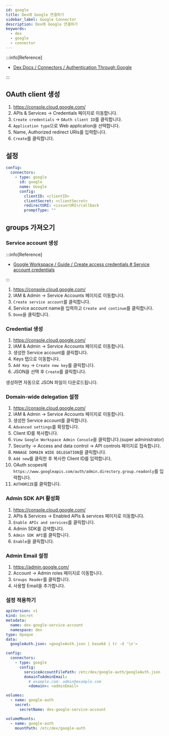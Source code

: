 ```yaml
---
id: google
title: Dex에 Google 연결하기
sidebar_label: Google Connector
description: Dex에 Google 연결하기
keywords:
  - dex
  - google
  - connector
---
```


:::info[Reference]

- [Dex Docs / Connectors / Authentication Through Google](https://dexidp.io/docs/connectors/google/)

:::

## OAuth client 생성

1. https://console.cloud.google.com/
1. APIs & Services -\> Credentials 페이지로 이동합니다.
1. `Create credentials` -\> `OAuth client ID`를 클릭합니다.
1. `Application type`으로 Web application을 선택합니다.
1. Name, Authorized redirect URIs를 입력합니다.
1. `Create`를 클릭합니다.

## 설정

```yaml title="dex-values.yaml"
config:
  connectors:
    - type: google
      id: google
      name: Google
      config:
        clientID: <clientID>
        clientSecret: <clientSecret>
        redirectURI: <issuerURI>/callback
        promptType: ""
```

## groups 가져오기

### Service account 생성

:::info[Reference]

- [Google Workspace / Guide / Create access credentials # Service account credentials](https://developers.google.com/workspace/guides/create-credentials#service-account)

:::

1. https://console.cloud.google.com/
1. IAM & Admin -\> Service Accounts 페이지로 이동합니다.
1. `Create service account`를 클릭합니다.
1. Service account name을 입력하고 `Create and continue`를 클릭합니다.
1. `Done`을 클릭합니다.

### Credential 생성

1. https://console.cloud.google.com/
1. IAM & Admin -\> Service Accounts 페이지로 이동합니다.
1. 생성한 Service account를 클릭합니다.
1. Keys 탭으로 이동합니다.
1. `Add Key` -\> `Create new key`를 클릭합니다.
1. JSON을 선택 후 `Create`를 클릭합니다.

생성하면 자동으로 JSON 파일이 다운로드됩니다.

### Domain-wide delegation 설정

1. https://console.cloud.google.com/
1. IAM & Admin -\> Service Accounts 페이지로 이동합니다.
1. 생성한 Service account를 클릭합니다.
1. `Advanced settings`를 확장합니다.
1. Client ID를 복사합니다.
1. `View Google Workspace Admin Console`을 클릭합니다.(super administrator)
1. Security -\> Access and data control -\> API controls 페이지로 접속합니다.
1. `MANAGE DOMAIN WIDE DELEGATION`을 클릭합니다.
1. `Add new`를 클릭한 후 복사한 Client ID를 입력합니다.
1. OAuth scopes에 `https://www.googleapis.com/auth/admin.directory.group.readonly`를 입력합니다.
1. `AUTHORIZE`를 클릭합니다.

### Admin SDK API 활성화

1. https://console.cloud.google.com/
1. APIs & Services -\> Enabled APIs & services 페이지로 이동합니다.
1. `Enable APIs and services`를 클릭합니다.
1. Admin SDK를 검색합니다.
1. `Admin SDK API`를 클릭합니다.
1. `Enable`을 클릭합니다.

### Admin Email 설정

1. https://admin.google.com/
1. Account -\> Admin roles 페이지로 이동합니다.
1. `Groups Reader`를 클릭합니다.
1. 사용할 Email을 추가합니다.

### 설정 적용하기

```yaml
apiVersion: v1
kind: Secret
metadata:
  name: dex-google-service-account
  namespace: dex
type: Opaque
data:
  googleAuth.json: <googleAuth.json | base64 | tr -d '\n'>
```

```yaml title="dex-values.yaml"
config:
  connectors:
    - type: google
      config:
        serviceAccountFilePath: /etc/dex/google-auth/googleAuth.json
        domainToAdminEmail:
          # example.com: admin@example.com
          <domain>: <adminEmail>

volumes:
  - name: google-auth
    secret:
      secretName: dex-google-service-account

volumeMounts:
  - name: google-auth
    mountPath: /etc/dex/google-auth
```
